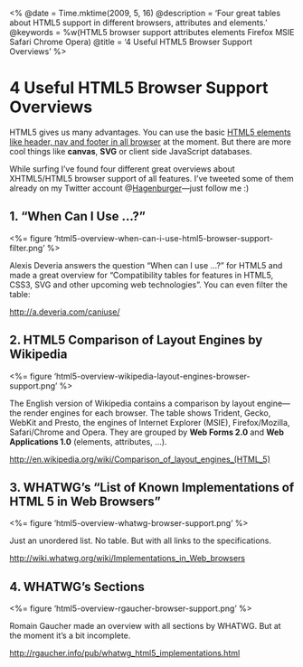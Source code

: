 <%
  @date = Time.mktime(2009, 5, 16)
  @description = 'Four great tables about HTML5 support in different browsers, attributes and elements.'
  @keywords = %w(HTML5 browser support attributes elements Firefox MSIE Safari Chrome Opera)
  @title = '4 Useful HTML5 Browser Support Overviews'
%>

4 Useful HTML5 Browser Support Overviews
========================================

HTML5 gives us many advantages. You can use the basic [HTML5 elements like header, nav and footer in all browser](http://www.hagenburger.net/BLOG/HTML5-with-CSS-for-Safari,-Firefox,-Opera-and-IE.html) at the moment. But there are more cool things like **canvas**, **SVG** or client side JavaScript databases. 

While surfing I’ve found four different great overviews about XHTML5/HTML5 browser support of all features. I’ve tweeted some of them already on my Twitter account @[Hagenburger](http://twitter.com/Hagenburger)—just follow me :)


1\. “When Can I Use …?”
-----------------------

<%= figure 'html5-overview-when-can-i-use-html5-browser-support-filter.png' %>

Alexis Deveria answers the question “When can I use …?” for HTML5 and made a great overview for “Compatibility tables for features in HTML5, CSS3, SVG and other upcoming web technologies”. You can even filter the table: 

<http://a.deveria.com/caniuse/>


2\. HTML5 Comparison of Layout Engines by Wikipedia
---------------------------------------------------

<%= figure 'html5-overview-wikipedia-layout-engines-browser-support.png' %>

The English version of Wikipedia contains a comparison by layout engine—the render engines for each browser. The table shows Trident, Gecko, WebKit and Presto, the engines of Internet Explorer (MSIE), Firefox/Mozilla, Safari/Chrome and Opera. They are grouped by **Web Forms 2.0** and **Web Applications 1.0** (elements, attributes, …).

<http://en.wikipedia.org/wiki/Comparison_of_layout_engines_(HTML_5)>


3\. WHATWG’s “List of Known Implementations of HTML 5 in Web Browsers”
----------------------------------------------------------------------

<%= figure 'html5-overview-whatwg-browser-support.png' %>

Just an unordered list. No table. But with all links to the specifications.

<http://wiki.whatwg.org/wiki/Implementations_in_Web_browsers>


4\. WHATWG’s Sections
---------------------

<%= figure 'html5-overview-rgaucher-browser-support.png' %>

Romain Gaucher made an overview with all sections by WHATWG. But at the moment it’s a bit incomplete. 

<http://rgaucher.info/pub/whatwg_html5_implementations.html>